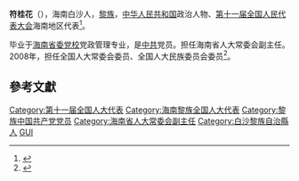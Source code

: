 '''符桂花'''（{{bd|1948年||}}），海南白沙人，[[黎族|黎族]]，[[中华人民共和国|中华人民共和国]]政治人物、[[第十一届全国人民代表大会|第十一届全国人民代表大会]]海南地区代表<ref>{{cite web|author=新华网|title=第十一届全国人大代表|url=http://news.xinhuanet.com/ziliao/2008-03/03/content_7708230.htm?node=36628|publisher=新华网|accessdate=2014-01-07|archive-date=2014-01-10|archive-url=https://web.archive.org/web/20140110211415/http://news.xinhuanet.com/ziliao/2008-03/03/content_7708230.htm?node=36628|dead-url=no}}</ref>。

毕业于[[海南省委党校|海南省委党校]]党政管理专业，是[[中共|中共]]党员。担任海南省人大常委会副主任。2008年，担任全国人大常委会委员、全国人大民族委员会委员<ref>{{cite news|title=全国人大代表信息-符桂花|url= http://210.82.31.1:8084/delegate/viewDelegate.action?dbid=112054|accessdate=2013-04-05|newspaper=全国人大网}}</ref>。

==參考文獻==
{{reflist}}
[[Category:第十一届全国人大代表|Category:第十一届全国人大代表]]
[[Category:海南黎族全国人大代表|Category:海南黎族全国人大代表]]
[[Category:黎族中国共产党党员|Category:黎族中国共产党党员]]
[[Category:海南省人大常委会副主任|Category:海南省人大常委会副主任]]
[[Category:白沙黎族自治縣人|Category:白沙黎族自治縣人]]
[[Category:符姓|GUI]]